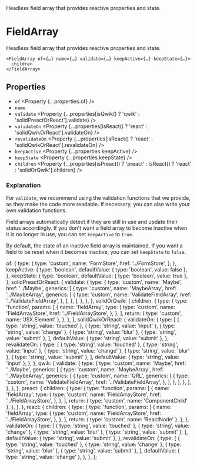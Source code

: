 
<Title>FieldArray</Title>
<Description>
  Headless field array that provides reactive properties and state.
</Description>

# FieldArray

Headless field array that provides reactive properties and state.

```tsx
<FieldArray of={…} name={…} validate={…} keepActive={…} keepState={…}>
  children
</FieldArray>
```

## Properties

- `of` <Property {...properties.of} />
- `name` <Property type="string" />
- `validate` <Property {...properties[isQwik() ? 'qwik' : 'solidPreactOrReact'].validate} />
- `validateOn` <Property {...properties[isReact() ? 'react' : 'solidQwikOrReact'].validateOn} />
- `revalidateOn` <Property {...properties[isReact() ? 'react' : 'solidQwikOrReact'].revalidateOn} />
- `keepActive` <Property {...properties.keepActive} />
- `keepState` <Property {...properties.keepState} />
- `children` <Property {...properties[isPreact() ? 'preact' : isReact() ? 'react' : 'solidOrQwik'].children} />

### Explanation

For `validate`, we recommend using the validation functions that we provide, as they make the code more readable. If necessary, you can also write your own validation functions.

Field arrays automatically detect if they are still in use and update their status accordingly. If you don't want a field array to become inactive when it is no longer in use, you can set `keepActive` to `true`.

By default, the state of an inactive field array is maintained. If you want a field to be reset when it becomes inactive, you can set `keepState` to `false`.

  of: {
    type: {
      type: 'custom',
      name: 'FormStore',
      href: '../FormStore',
    },
  },
  keepActive: {
    type: 'boolean',
    defaultValue: { type: 'boolean', value: false },
  },
  keepState: {
    type: 'boolean',
    defaultValue: { type: 'boolean', value: true },
  },
  solidPreactOrReact: {
    validate: {
      type: {
        type: 'custom',
        name: 'Maybe',
        href: '../Maybe',
        generics: [
          {
            type: 'custom',
            name: 'MaybeArray',
            href: '../MaybeArray',
            generics: [
              {
                type: 'custom',
                name: 'ValidateFieldArray',
                href: '../ValidateFieldArray',
              },
            ],
          },
        ],
      },
    },
  },
  solidOrQwik: {
    children: {
      type: {
        type: 'function',
        params: [
          {
            name: 'fieldArray',
            type: {
              type: 'custom',
              name: 'FieldArrayStore',
              href: '../FieldArrayStore',
            },
          },
        ],
        return: { type: 'custom', name: 'JSX.Element' },
      },
    },
  },
  solidQwikOrReact: {
    validateOn: {
      type: [
        { type: 'string', value: 'touched' },
        { type: 'string', value: 'input' },
        { type: 'string', value: 'change' },
        { type: 'string', value: 'blur' },
        { type: 'string', value: 'submit' },
      ],
      defaultValue: { type: 'string', value: 'submit' },
    },
    revalidateOn: {
      type: [
        { type: 'string', value: 'touched' },
        { type: 'string', value: 'input' },
        { type: 'string', value: 'change' },
        { type: 'string', value: 'blur' },
        { type: 'string', value: 'submit' },
      ],
      defaultValue: { type: 'string', value: 'input' },
    },
  },
  qwik: {
    validate: {
      type: {
        type: 'custom',
        name: 'Maybe',
        href: '../Maybe',
        generics: [
          {
            type: 'custom',
            name: 'MaybeArray',
            href: '../MaybeArray',
            generics: [
              {
                type: 'custom',
                name: 'QRL',
                generics: [
                  {
                    type: 'custom',
                    name: 'ValidateFieldArray',
                    href: '../ValidateFieldArray',
                  },
                ],
              },
            ],
          },
        ],
      },
    },
  },
  preact: {
    children: {
      type: {
        type: 'function',
        params: [
          {
            name: 'fieldArray',
            type: {
              type: 'custom',
              name: 'FieldArrayStore',
              href: '../FieldArrayStore',
            },
          },
        ],
        return: { type: 'custom', name: 'ComponentChild' },
      },
    },
  },
  react: {
    children: {
      type: {
        type: 'function',
        params: [
          {
            name: 'fieldArray',
            type: {
              type: 'custom',
              name: 'FieldArrayStore',
              href: '../FieldArrayStore',
            },
          },
        ],
        return: { type: 'custom', name: 'ReactNode' },
      },
    },
    validateOn: {
      type: [
        { type: 'string', value: 'touched' },
        { type: 'string', value: 'change' },
        { type: 'string', value: 'blur' },
        { type: 'string', value: 'submit' },
      ],
      defaultValue: { type: 'string', value: 'submit' },
    },
    revalidateOn: {
      type: [
        { type: 'string', value: 'touched' },
        { type: 'string', value: 'change' },
        { type: 'string', value: 'blur' },
        { type: 'string', value: 'submit' },
      ],
      defaultValue: { type: 'string', value: 'change' },
    },
  },
};
